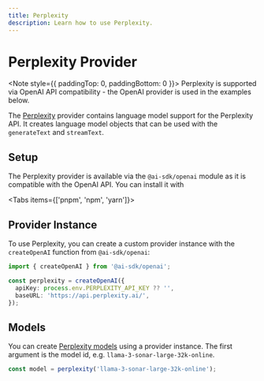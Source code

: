 ```yaml
---
title: Perplexity
description: Learn how to use Perplexity.
---
```


# Perplexity Provider

<Note style={{ paddingTop: 0, paddingBottom: 0 }}>
  Perplexity is supported via OpenAI API compatibility - the OpenAI provider is
  used in the examples below.
</Note>

The [Perplexity](https://docs.perplexity.ai/) provider contains language model support for the Perplexity API.
It creates language model objects that can be used with the `generateText` and `streamText`.

## Setup

The Perplexity provider is available via the `@ai-sdk/openai` module as it is compatible with the OpenAI API.
You can install it with

<Tabs items={['pnpm', 'npm', 'yarn']}>
  <Tab>
    <Snippet text="pnpm install @ai-sdk/openai" dark />
  </Tab>
  <Tab>
    <Snippet text="npm install @ai-sdk/openai" dark />
  </Tab>
  <Tab>
    <Snippet text="yarn add @ai-sdk/openai" dark />
  </Tab>
</Tabs>

## Provider Instance

To use Perplexity, you can create a custom provider instance with the `createOpenAI` function from `@ai-sdk/openai`:

```ts
import { createOpenAI } from '@ai-sdk/openai';

const perplexity = createOpenAI({
  apiKey: process.env.PERPLEXITY_API_KEY ?? '',
  baseURL: 'https://api.perplexity.ai/',
});
```

## Models

You can create [Perplexity models](https://docs.perplexity.ai/docs/model-cards) using a provider instance.
The first argument is the model id, e.g. `llama-3-sonar-large-32k-online`.

```ts
const model = perplexity('llama-3-sonar-large-32k-online');
```
